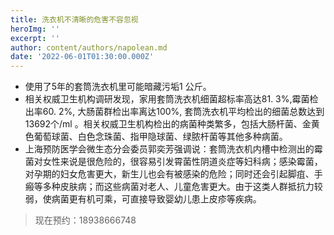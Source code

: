 ```yaml
---
title: 洗衣机不清晰的危害不容忽视
heroImg: ''
excerpt: ''
author: content/authors/napolean.md
date: '2022-06-01T01:30:00.000Z'
---
```


* 使用了5年的套筒洗衣机里可能暗藏污垢1 公斤。
* 相关权威卫生机构调研发现，家用套筒洗衣机细菌超标率高达81. 3%,霉菌检出率60. 2%, 大肠菌群检出率离达100%, 套筒洗衣机平均检出的细菌总数达到13692个/ml 。相关权威卫生机构检出的病菌种类繁多，包括大肠杆菌、金黄色葡萄球菌、白色念珠菌、指甲隐球菌、绿脓杆菌等其他多种病菌。
* 上海预防医学会微生态分会委员郭奕芳强调说：套筒洗衣机内槽中检测出的霉菌对女性来说是很危险的，很容易引发霄菌性阴道炎症等妇科病；感染霉菌，对孕期的妇女危害更大，新生儿也会有被感染的危险；同时还会引起脚疽、手瘢等多种皮肤病；而这些病菌对老人、儿童危害更大。由于这类人群抵抗力较弱，使病菌更有机可乘，可直接导致婴幼儿患上皮疹等疾病。

<BlockQuote>
  现在预约：18938666748
</BlockQuote>
